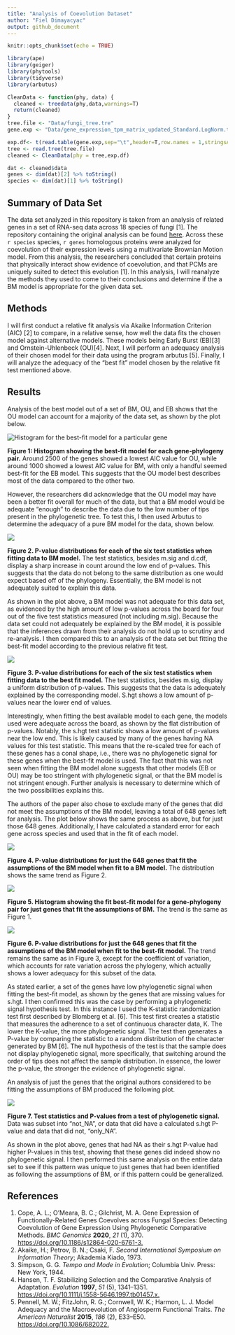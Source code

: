 ```yaml
---
title: "Analysis of Coevolution Dataset"
author: "Fiel Dimayacyac"
output: github_document
---
```


```r
knitr::opts_chunk$set(echo = TRUE)

library(ape)
library(geiger)
library(phytools)
library(tidyverse)
library(arbutus)

CleanData <- function(phy, data) {
  cleaned <- treedata(phy,data,warnings=T)
  return(cleaned)
}
tree.file <- "Data/fungi_tree.tre"
gene.exp <- "Data/gene_expression_tpm_matrix_updated_Standard.LogNorm.tsv"

exp.df<- t(read.table(gene.exp,sep="\t",header=T,row.names = 1,stringsAsFactors = F))
tree <- read.tree(tree.file)
cleaned <- CleanData(phy = tree,exp.df)

dat <- cleaned$data
genes <- dim(dat)[2] %>% toString()
species <- dim(dat)[1] %>% toString()
```

## Summary of Data Set

The data set analyzed in this repository is taken from an analysis of related genes in a set of RNA-seq data across 18 species of fungi [1]. The repository containing the original analysis can be found [here](https://github.com/acope3/GeneExpression_coevolution). Across these `r species` species, `r genes` homologous proteins were analyzed for coevolution of their expression levels using a multivariate Brownian Motion model. From this analysis, the researchers concluded that certain proteins that physically interact show evidence of coevolution, and that PCMs are uniquely suited to detect this evolution [1]. In this analysis, I will reanalyze the methods they used to come to their conclusions and determine if the a BM model is appropriate for the given data set.

## Methods

I will first conduct a relative fit analysis via Akaike Information Criterion (AIC) [2] to compare, in a relative sense, how well the data fits the chosen model against alternative models. These models being Early Burst (EB)[3] and Ornstein-Uhlenbeck (OU)[4]. Next, I will perform an adequacy analysis of their chosen model for their data using the program arbutus [5]. Finally, I will analyze the adequacy of the "best fit" model chosen by the relative fit test mentioned above.

## Results

Analysis of the best model out of a set of BM, OU, and EB shows that the OU model can account for a majority of the data set, as shown by the plot below.

![](AIC.png "Histogram for the best-fit model for a particular gene")

**Figure 1: Histogram showing the best-fit model for each gene-phylogeny pair.** Around 2500 of the genes showed a lowest AIC value for OU, while around 1000 showed a lowest AIC value for BM, with only a handful seemed best-fit for the EB model. This suggests that the OU model best describes most of the data compared to the other two.

However, the researchers did acknowledge that the OU model may have been a better fit overall for much of the data, but that a BM model would be adequate "enough" to describe the data due to the low number of tips present in the phylogenetic tree. To test this, I then used Arbutus to determine the adequacy of a pure BM model for the data, shown below.

![](arbutus_BM.png)

**Figure 2. P-value distributions for each of the six test statistics when fitting data to BM model.** The test statistics, besides m.sig and d.cdf, display a sharp increase in count around the low end of p-values. This suggests that the data do not belong to the same distribution as one would expect based off of the phylogeny. Essentially, the BM model is not adequately suited to explain this data.

As shown in the plot above, a BM model was not adequate for this data set, as evidenced by the high amount of low p-values across the board for four out of the five test statistics measured (not including m.sig). Because the data set could not adequately be explained by the BM model, it is possible that the inferences drawn from their analysis do not hold up to scrutiny and re-analysis. I then compared this to an analysis of the data set but fitting the best-fit model according to the previous relative fit test.

![](arbutus_results.png)

**Figure 3. P-value distributions for each of the six test statistics when fitting data to the best fit model.** The test statistics, besides m.sig, display a uniform distribution of p-values. This suggests that the data is adequately explained by the corresponding model. S.hgt shows a low amount of p-values near the lower end of values.

Interestingly, when fitting the best available model to each gene, the models used were adequate across the board, as shown by the flat distribution of p-values. Notably, the s.hgt test statistic shows a low amount of p-values near the low end. This is likely caused by many of the genes having NA values for this test statistic. This means that the re-scaled tree for each of these genes has a conal shape, i.e., there was no phylogenetic signal for these genes when the best-fit model is used. The fact that this was not seen when fitting the BM model alone suggests that other models (EB or OU) may be too stringent with phylogenetic signal, or that the BM model is not stringent enough. Further analysis is necessary to determine which of the two possibilities explains this.

The authors of the paper also chose to exclude many of the genes that did not meet the assumptions of the BM model, leaving a total of 648 genes left for analysis. The plot below shows the same process as above, but for just those 648 genes. Additionally, I have calculated a standard error for each gene across species and used that in the fit of each model.

![](arbutus_only_BM_genes.png)

**Figure 4. P-value distributions for just the 648 genes that fit the assumptions of the BM model when fit to a BM model.** The distribution shows the same trend as Figure 2.

![](only_BM_allfit_AIC.png)

**Figure 5. Histogram showing the fit best-fit model for a gene-phylogeny pair for just genes that fit the assumptions of BM.** The trend is the same as Figure 1.

![](only_BM_allfit_arbutus_results.png)

**Figure 6. P-value distributions for just the 648 genes that fit the assumptions of the BM model when fit to the best-fit model.** The trend remains the same as in Figure 3, except for the coefficient of variation, which accounts for rate variation across the phylogeny, which actually shows a lower adequacy for this subset of the data.

As stated earlier, a set of the genes have low phylogenetic signal when fitting the best-fit model, as shown by the genes that are missing values for s.hgt. I then confirmed this was the case by performing a phylogenetic signal hypothesis test. In this instance I used the K-statistic randomization test first described by Blomberg et al. [6]. This test first creates a statistic that measures the adherence to a set of continuous character data, K. The lower the K-value, the more phylogenetic signal. The test then generates a P-value by comparing the statistic to a random distribution of the character generated by BM [6]. The null hypothesis of the test is that the sample does not display phylogenetic signal, more specifically, that switching around the order of tips does not affect the sample distribution. In essence, the lower the p-value, the stronger the evidence of phylogenetic signal.

An analysis of just the genes that the original authors considered to be fitting the assumptions of BM produced the following plot.

![](phylosig.png)

**Figure 7. Test statistics and P-values from a test of phylogenetic signal.** Data was subset into "not_NA", or data that did have a calculated s.hgt P-value and data that did not, "only_NA".

As shown in the plot above, genes that had NA as their s.hgt P-value had higher P-values in this test, showing that these genes did indeed show no phylogenetic signal. I then performed this same analysis on the entire data set to see if this pattern was unique to just genes that had been identified as following the assumptions of BM, or if this pattern could be generalized.

## References

1.  Cope, A. L.; O'Meara, B. C.; Gilchrist, M. A. Gene Expression of Functionally-Related Genes Coevolves across Fungal Species: Detecting Coevolution of Gene Expression Using Phylogenetic Comparative Methods. *BMC Genomics* **2020**, *21* (1), 370. <https://doi.org/10.1186/s12864-020-6761-3.>
2.  Akaike, H.; Petrov, B. N.; Csaki, F. *Second International Symposium on Information Theory*; Akademia Kiado, 1973.
3.  Simpson, G. G. *Tempo and Mode in Evolution*; Columbia Univ. Press: New York, 1944.
4.  Hansen, T. F. Stabilizing Selection and the Comparative Analysis of Adaptation. *Evolution* **1997**, *51* (5), 1341–1351. <https://doi.org/10.1111/j.1558-5646.1997.tb01457.x.>
5.  Pennell, M. W.; FitzJohn, R. G.; Cornwell, W. K.; Harmon, L. J. Model Adequacy and the Macroevolution of Angiosperm Functional Traits. *The American Naturalist* **2015**, *186* (2), E33–E50. <https://doi.org/10.1086/682022.>
